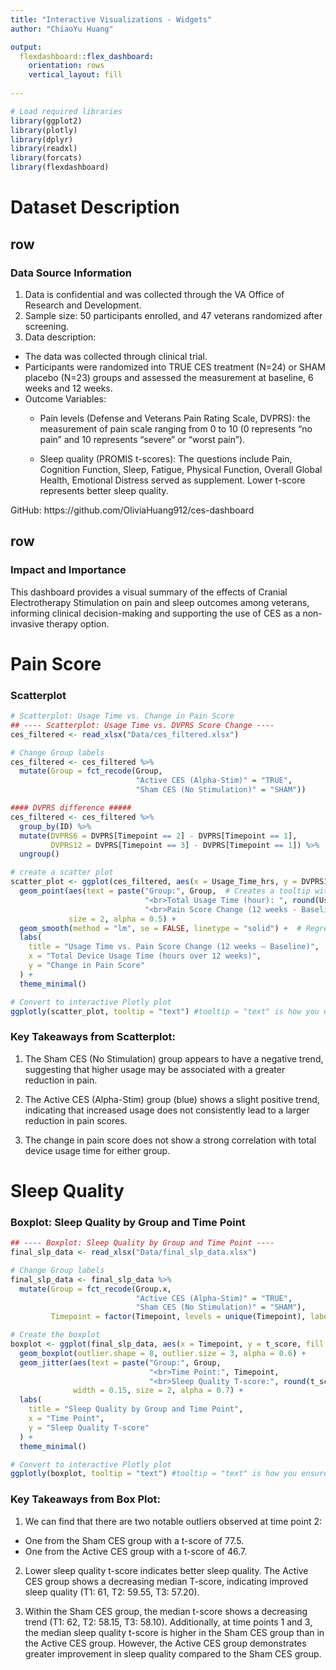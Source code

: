 ```yaml
---
title: "Interactive Visualizations - Widgets"
author: "ChiaoYu Huang"

output:
  flexdashboard::flex_dashboard:
    orientation: rows
    vertical_layout: fill
    
---
```


```r
# Load required libraries
library(ggplot2)
library(plotly)
library(dplyr)
library(readxl)
library(forcats)
library(flexdashboard)

```

Dataset Description
====================================================================

row
-----------------------------------------------

### Data Source Information

1. Data is confidential and was collected through the VA Office of Research and Development. 
2. Sample size: 50 participants enrolled, and 47 veterans randomized after screening. 
3. Data description: 
- The data was collected through clinical trial. 
- Participants were randomized into TRUE CES treatment (N=24) or SHAM placebo (N=23) groups and assessed the measurement at baseline, 6 weeks and 12 weeks. 
- Outcome Variables:
  * Pain levels (Defense and Veterans Pain Rating Scale, DVPRS): the measurement of pain scale ranging from 0 to 10 (0 represents "no pain" and 10 represents "severe" or "worst pain").

  * Sleep quality (PROMIS t-scores): The questions include Pain, Cognition Function, Sleep, Fatigue, Physical Function, Overall Global Health, Emotional Distress served as supplement. Lower t-score represents better sleep quality. 

GitHub: https://github.com/OliviaHuang912/ces-dashboard

row
-----------------------------------------------

### Impact and Importance
This dashboard provides a visual summary of the effects of Cranial Electrotherapy Stimulation on pain and sleep outcomes among veterans, informing clinical decision-making and supporting the use of CES as a non-invasive therapy option.

Pain Score
====================================================================


### Scatterplot

```r
# Scatterplot: Usage Time vs. Change in Pain Score
## ---- Scatterplot: Usage Time vs. DVPRS Score Change ----
ces_filtered <- read_xlsx("Data/ces_filtered.xlsx")

# Change Group labels
ces_filtered <- ces_filtered %>%
  mutate(Group = fct_recode(Group,
                            "Active CES (Alpha-Stim)" = "TRUE",
                            "Sham CES (No Stimulation)" = "SHAM"))

#### DVPRS difference #####
ces_filtered <- ces_filtered %>%
  group_by(ID) %>%
  mutate(DVPRS6 = DVPRS[Timepoint == 2] - DVPRS[Timepoint == 1],
         DVPRS12 = DVPRS[Timepoint == 3] - DVPRS[Timepoint == 1]) %>%
  ungroup()

# create a scatter plot
scatter_plot <- ggplot(ces_filtered, aes(x = Usage_Time_hrs, y = DVPRS12, color = Group)) +
  geom_point(aes(text = paste("Group:", Group,  # Creates a tooltip with detailed info
                              "<br>Total Usage Time (hour): ", round(Usage_Time_hrs, 2),
                              "<br>Pain Score Change (12 weeks - Baseline): ", DVPRS12)), 
             size = 2, alpha = 0.5) + 
  geom_smooth(method = "lm", se = FALSE, linetype = "solid") +  # Regression trend line
  labs(
    title = "Usage Time vs. Pain Score Change (12 weeks – Baseline)",
    x = "Total Device Usage Time (hours over 12 weeks)",
    y = "Change in Pain Score"
  ) +
  theme_minimal()

# Convert to interactive Plotly plot
ggplotly(scatter_plot, tooltip = "text") #tooltip = "text" is how you ensure your hoverbox shows up

```


### Key Takeaways from Scatterplot:

1. The Sham CES (No Stimulation) group appears to have a negative trend, suggesting that higher usage may be associated with a greater reduction in pain.

2. The Active CES (Alpha-Stim) group (blue) shows a slight positive trend, indicating that increased usage does not consistently lead to a larger reduction in pain scores.

3. The change in pain score does not show a strong correlation with total device usage time for either group.


Sleep Quality
====================================================================


### Boxplot: Sleep Quality by Group and Time Point


```r
## ---- Boxplot: Sleep Quality by Group and Time Point ----
final_slp_data <- read_xlsx("Data/final_slp_data.xlsx")

# Change Group labels
final_slp_data <- final_slp_data %>%
  mutate(Group = fct_recode(Group.x,
                            "Active CES (Alpha-Stim)" = "TRUE",
                            "Sham CES (No Stimulation)" = "SHAM"),
         Timepoint = factor(Timepoint, levels = unique(Timepoint), labels = c("1", "2", "3")))

# Create the boxplot
boxplot <- ggplot(final_slp_data, aes(x = Timepoint, y = t_score, fill = Group)) +
  geom_boxplot(outlier.shape = 8, outlier.size = 3, alpha = 0.6) +
  geom_jitter(aes(text = paste("Group:", Group, 
                               "<br>Time Point:", Timepoint, 
                               "<br>Sleep Quality T-score:", round(t_score, 2))), 
              width = 0.15, size = 2, alpha = 0.7) +
  labs(
    title = "Sleep Quality by Group and Time Point",
    x = "Time Point",
    y = "Sleep Quality T-score"
  ) +
  theme_minimal()

# Convert to interactive Plotly plot
ggplotly(boxplot, tooltip = "text") #tooltip = "text" is how you ensure your hoverbox shows up

```


### Key Takeaways from Box Plot:


1. We can find that there are two notable outliers observed at time point 2:
  * One from the Sham CES group with a t-score of 77.5.
  * One from the Active CES group with a t-score of 46.7.

2. Lower sleep quality t-score indicates better sleep quality. The Active CES group shows a decreasing median T-score, indicating improved sleep quality (T1: 61, T2: 59.55, T3: 57.20).

3. Within the Sham CES group, the median t-score shows a decreasing trend (T1: 62, T2: 58.15, T3: 58.10). Additionally, at time points 1 and 3, the median sleep quality t-score is higher in the Sham CES group than in the Active CES group. However, the Active CES group demonstrates greater improvement in sleep quality compared to the Sham CES group.


